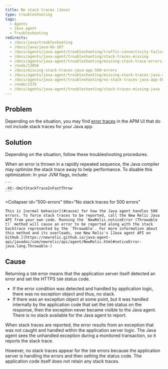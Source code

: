 ```yaml
---
title: No stack traces (Java)
type: troubleshooting
tags:
  - Agents
  - Java agent
  - Troubleshooting
redirects:
  - /docs/java/troubleshooting
  - /docs/java/java-kb-107
  - /docs/agents/java-agent/troubleshooting/traffic-connectivity-failure
  - /docs/agents/java-agent/troubleshooting/stack-traces-missing
  - /docs/agents/java-agent/troubleshooting/missing-stack-trace-errors-java
  - /node/13856
  - /docs/missing-stack-traces-java-app-500-errors
  - /docs/agents/java-agent/troubleshooting/missing-stack-traces-java-app-500-errors
  - /docs/agents/java-agent/troubleshooting/no-stack-traces-java-app-500-errors
  - /node/2376
  - /docs/agents/java-agent/troubleshooting/stack-traces-missing-java
---
```


## Problem

Depending on the situation, you may find [error traces](/docs/apm/applications-menu/error-analytics/error-analytics-manage-error-traces) in the APM UI that do not include stack traces for your Java app.

## Solution

Depending on the situation, follow these troubleshooting procedures.

<CollapserGroup>
  <Collapser
    id="repeated-errors"
    title="No stack traces for rapidly repeated errors"
  >
    When an error is thrown in a rapidly repeated sequence, the Java compiler may optimize the stack trace away to help performance. To disable this optimization: In your JVM flags, include:

    ```
    -XX:-OmitStackTraceInFastThrow
    ```
  </Collapser>

  <Collapser
    id="500-errors"
    title="No stack traces for 500 errors"
  >
    This is [normal behavior](#cause) for how the Java agent handles 500 errors. To force stack traces to be reported, call the New Relic Java API from your own code. Running the `NewRelic.noticeError (Throwable t)` method will cause an error to be reported along with the stack backtrace represented by the `Throwable`. For more information about this method and its overloads, see New Relic's [Java agent API on GitHub.](https://newrelic.github.io/java-agent-api/javadoc/com/newrelic/api/agent/NewRelic.html#noticeError-java.lang.Throwable-)
  </Collapser>
</CollapserGroup>

## Cause

Returning a `500` error means that the application server itself detected an error and set the HTTPS `500` status code.

* If the error condition was detected and handled by application logic, there was no exception object and thus, no stack.
* If there was an exception object at some point, but it was handled internally by the application code that set the `500` status on the response, then the exception never became visible to the Java agent. There is no stack available for the Java agent to report.

When stack traces are reported, the error results from an exception that was not caught and handled within the application server logic. The Java agent sees the unhandled exception during a monitored transaction, so it reports the stack trace.

However, no stack traces appear for the `500` errors because the application server is handling the errors and then setting the status code. The application code itself does not retain any stack traces.
